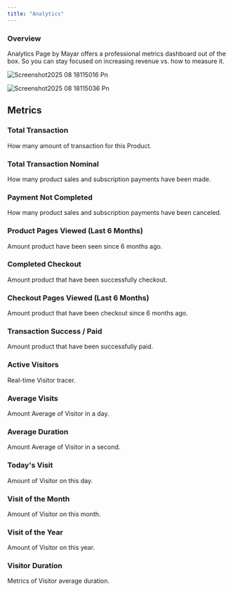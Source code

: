 ```yaml
---
title: "Analytics"
---
```


### Overview

Analytics Page by Mayar offers a professional metrics dashboard out of the box. So you can stay focused on increasing revenue vs. how to measure it.

![Screenshot2025 08 18115016 Pn](/images/Screenshot2025-08-18115016.png)

![Screenshot2025 08 18115036 Pn](/images/Screenshot2025-08-18115036.png)

## **Metrics**

### Total Transaction

How many amount of transaction for this Product.

### Total Transaction Nominal

How many product sales and subscription payments have been made.

### Payment Not Completed

How many product sales and subscription payments have been canceled.

### Product Pages Viewed (Last 6 Months)

Amount product have been seen since 6 months ago.

### Completed Checkout

Amount product that have been successfully checkout.

### Checkout Pages Viewed (Last 6 Months)

Amount product that have been checkout since 6 months ago.

### Transaction Success / Paid

Amount product that have been successfully paid.

### Active Visitors

Real-time Visitor tracer.

### Average Visits

Amount Average of Visitor in a day.

### Average Duration

Amount Average of Visitor in a second.

### Today's Visit

Amount of Visitor on this day.

### Visit of the Month

Amount of Visitor on this month.

### Visit of the Year

Amount of Visitor on this year.

### Visitor Duration

Metrics of Visitor average duration.